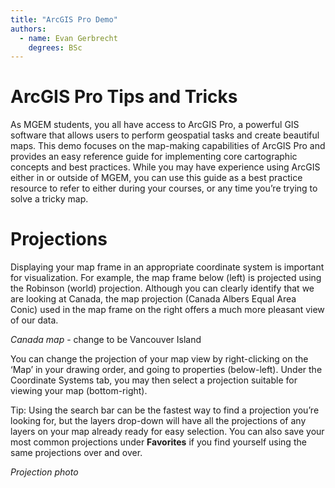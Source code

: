 ```yaml
---
title: "ArcGIS Pro Demo"
authors:
  - name: Evan Gerbrecht
    degrees: BSc
---
```


# ArcGIS Pro Tips and Tricks

As MGEM students, you all have access to ArcGIS Pro, a powerful GIS software that allows users to perform geospatial tasks and create beautiful maps. This demo focuses on the map-making capabilities of ArcGIS Pro and provides an easy reference guide for implementing core cartographic concepts and best practices. While you may have experience using ArcGIS either in or outside of MGEM, you can use this guide as a best practice resource to refer to either during your courses, or any time you're trying to solve a tricky map.

# Projections

Displaying your map frame in an appropriate coordinate system is important for visualization. For example, the map frame below (left) is projected using the Robinson (world) projection. Although you can clearly identify that we are looking at Canada, the map projection (Canada Albers Equal Area Conic) used in the map frame on the right offers a much more pleasant view of our data.

*Canada map* - change to be Vancouver Island

You can change the projection of your map view by right-clicking on the 'Map' in your drawing order, and going to properties (below-left). Under the Coordinate Systems tab, you may then select a projection suitable for viewing your map (bottom-right).

Tip: Using the search bar can be the fastest way to find a projection you're looking for, but the layers drop-down will have all the projections of any layers on your map already ready for easy selection. You can also save your most common projections under **Favorites** if you find yourself using the same projections over and over.

*Projection photo*
